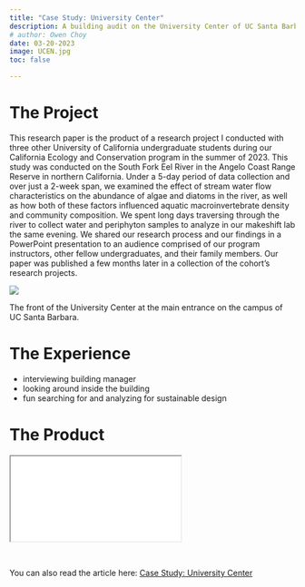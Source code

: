 ```yaml
---
title: "Case Study: University Center"
description: A building audit on the University Center of UC Santa Barbara.
# author: Owen Choy
date: 03-20-2023
image: UCEN.jpg
toc: false

---
```


# [The Project]{.red-text}

This research paper is the product of a research project I conducted with three other University of California undergraduate students during our California Ecology and Conservation program in the summer of 2023. This study was conducted on the South Fork Eel River in the Angelo Coast Range Reserve in northern California. Under a 5-day period of data collection and over just a 2-week span, we examined the effect of stream water flow characteristics on the abundance of algae and diatoms in the river, as well as how both of these factors influenced aquatic macroinvertebrate density and community composition. We spent long days traversing through the river to collect water and periphyton samples to analyze in our makeshift lab the same evening. We shared our research process and our findings in a PowerPoint presentation to an audience comprised of our program instructors, other fellow undergraduates, and their family members. Our paper was published a few months later in a collection of the cohort's research projects. 

![](UCEN.jpg)
<p class="caption">
The front of the University Center at the main entrance on the campus of UC Santa Barbara.</p>


# [The Experience]{.red-text}

- interviewing building manager
- looking around inside the building
- fun searching for and analyzing for sustainable design


# [The Product]{.red-text}

<div class="resize">
<iframe src="building-audit.pdf" class="iframe-style"></iframe>
</div>

<br>

<!-- change pdf file name -->
You can also read the article here: [Case Study: University Center](https://owenchoy.github.io/portfolio/building%20audit/building-audit.pdf)

